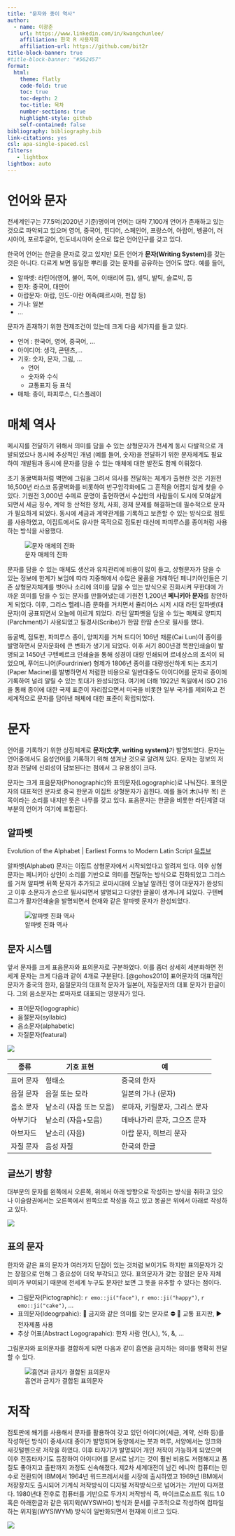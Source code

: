 ```yaml
---
title: "문자와 종이 역사"
author:
  - name: 이광춘
    url: https://www.linkedin.com/in/kwangchunlee/
    affiliation: 한국 R 사용자회
    affiliation-url: https://github.com/bit2r
title-block-banner: true
#title-block-banner: "#562457"
format:
  html:
    theme: flatly
    code-fold: true
    toc: true
    toc-depth: 2
    toc-title: 목차
    number-sections: true
    highlight-style: github    
    self-contained: false
bibliography: bibliography.bib
link-citations: yes
csl: apa-single-spaced.csl
filters:
   - lightbox
lightbox: auto
---
```

 
# 언어와 문자

전세계인구는 77.5억(2020년 기준)명이며 언어는 대략 7,100개 언어가 존재하고 있는 것으로 파악되고 있으며 영어, 중국어, 힌디어, 스페인어, 프랑스어, 아랍어, 벵골어, 러시아어, 포르투갈어, 인도네시아어 순으로 많은 언어인구를 갖고 있다.

한국어 언어는 한글을 문자로 갖고 있지만 모든 언어가 **문자(Writing System)**를 갖는 것은 아니다. 다르게 보면 동일한 뿌리를 갖는 문자를 공유하는 언어도 많다. 예를 들어,

- 알파벳: 라틴어(영어, 불어, 독어, 이태리어 등), 셀틱, 발틱, 슬로박, 등
- 한자: 중국어, 대만어
- 아랍문자: 아랍, 인도-이란 어족(페르시아, 펀잡 등)
- 가나: 일본
- ...

문자가 존재하기 위한 전제조건이 있는데 크게 다음 세가지를 들고 있다.

- 언어 : 한국어, 영어, 중국어, ...
- 아이디어: 생각, 콘텐츠,...
- 기호: 숫자, 문자, 그림, ...
  - 언어
  - 숫자와 수식
  - 교통표지 등 표식
- 매체: 종이, 파피루스, 디스플레이

# 매체 역사

메시지를 전달하기 위해서 의미를 담을 수 있는 상형문자가 전세계 동시 다발적으로 개발되었으나 동시에 추상적인 개념 (예를 들어, 숫자)을 전달하기 위한 문자체계도 필요하여 개발됨과 동시에 문자를 담을 수 있는 매체에 대한 발전도 함께 이뤄졌다.

초기 동굴벽화처럼 벽면에 그림을 그려서 의사를 전달하는 체계가 출현한 것은 기원전 16,500년 라스코 동굴벽화를 비롯하여 반구암각화에도 그 흔적을 어렵지 않게 찾을 수 있다.
기원전 3,000년 수메르 문명이 출현하면서 수십만의 사람들이 도시에 모여살게 되면서 세금 징수, 계약 등 산적한 정치, 사회, 경제 문제를 해결하는데 필수적으로 문자가 필요하게 되었다. 동시에 세금과 계약관계를 기록하고 보존할 수 있는 방식으로 점토를 사용하였고, 이집트에서도 유사한 목적으로 점토판 대신에 파피루스를 종이처럼 사용하는 방식을 사용했다.

![문자 매체의 진화](images/writing-history.jpg)

문자를 담을 수 있는 매체도 생산과 유지관리에 비용이 많이 들고, 상형문자가 담을 수 있는 정보에 한계가 보임에 따라 지중해에서 수많은 물품을 거래하던 페니키아인들은 기존 상형문자체계를 벗어나 소리에 의미를 담을 수 있는 방식으로 진화시켜 무한대에 가까운 의미를 담을 수 있는 문자를 만들어냈는데 기원전 1,200년 **페니키아 문자**를 창안하게 되었다.
이후, 그리스 헬레니즘 문화를 거치면서 쥴리어스 시저 시대 라틴 알파벳(대문자)이 공표되면서 오늘에 이르게 되었다. 라틴 알파벳을 담을 수 있는 매체로 양피지(Parchment)가 사용되었고 필경사(Scribe)가 한땀 한땀 손으로 필사를 했다.

동굴벽, 점토판, 파피루스 종이, 양피지를 거쳐 드디어 106년 채륜(Cai Lun)이 종이를 발명하면서 문자문화에 큰 변화가 생기게 되었다. 이후 서기 800년경 목판인쇄술이 발명되고 1450년 구텐베르크 인쇄술을 통해 성경이 대량 인쇄되어 르네상스의 초석이 되었으며, 푸어드니어(Fourdrinier) 형제가 1806년 종이를 대량생산하게 되는 초지기(Paper Macine)를 발병하면서 저렴한 비용으로 일반대중도 아이디어를 문자로 종이에 기록하여 널리 알릴 수 있는 토대가 완성되었다. 여기에 더해 1922년 독일에서 ISO 216을 통해 종이에 대한 국제 표준이 자리잡으면서 미국을 비롯한 일부 국가를 제외하고 전세계적으로 문자를 담아낸 매체에 대한 표준이 확립되었다.


# 문자

언어를 기록하기 위한 상징체계로 **문자(文字, writing system)**가 발명되었다. 문자는 언어중에서도 음성언어를 기록하기 위해 생겨난 것으로 알려져 있다. 문자는 정보의 저장과 전달에 신뢰성이 담보된다는 점에서 그 유용성이 크다.

문자는 크게 표음문자(Phonographic)와 표의문자(Logographic)로 나눠진다. 표의문자의 대표적인 문자로 중국 한문과 이집트 상형문자가 꼽힌다. 예를 들어 木(나무 목) 은 목이라는 소리를 내지만 뜻은 나무를 갖고 있다. 표음문자는 한글을 비롯한 라틴계열 대부분의 언어가 여기에 포함된다.

## 알파벳

[Evolution of the Alphabet | Earliest Forms to Modern Latin Script [유튜브](https://www.youtube.com/watch?v=3kGuN8WIGNc)]{.aside}

알파벳(Alphabet) 문자는 이집트 상형문자에서 시작되었다고 알려져 있다. 이후 상형문자는 페니키아 상인이 소리를 기반으로 의미를 전달하는 방식으로 진화되었고 그리스를 거쳐 알파벳 뒤쪽 문자가 추가되고 로마시대에 오늘날 알려진 영어 대문자가 완성되고 이후 소문자가 손으로 필사되면서 발명되고 다양한 글꼴이 생겨나게 되었다. 구텐베르그가 활자인쇄술을 발명되면서 현재와 같은 알파벳 문자가 완성되었다.

![알파벳 진화 역사](images/writing-alphabet.png)

## 문자 시스템

앞서 문자를 크게 표음문자와 표의문자로 구분하였다. 이를 좀더 상세히 세분화하면 전세계 문자는 크게 다음과 같이 4개로 구분된다. [@gohos2010]
표어문자의 대표적인 문자가 중국의 한자, 음절문자의 대표적 문자가 일본어, 자질문자의 대표 문자가 한글이다. 그외 음소문자는 로마자로 대표되는 영문자가 있다.

- 표어문자(logographic)
- 음절문자(syllabic)
- 음소문자(alphabetic)
- 자질문자(featural)

![](images/writing-systems.png)

| 종류  | 기호 표현 | 예 |
|---------|--------------|-------------------|
| 표어 문자 | 형태소 | 중국의 한자 |
| 음절 문자 | 음절 또는 모라 | 일본의 가나 (문자) |
| 음소 문자 | 낱소리 (자음 또는 모음) | 로마자, 키릴문자, 그리스 문자 |
| 아부기다 | 낱소리 (자음+모음) | 데바나가리 문자, 그으즈 문자 |
| 아브자드 | 낱소리 (자음) | 아랍 문자, 히브리 문자 |
| 자질 문자 | 음성 자질 | 한국의 한글 |

## 글쓰기 방향

대부분의 문자를 왼쪽에서 오른쪽, 위에서 아래 방향으로 작성하는 방식을 취하고 있으나 이슬람권에서는 오른쪽에서 왼쪽으로 작성을 하고 있고 몽골은 위에서 아래로 작성하고 있다.

![](images/writing_directions_of_the_world.svg)

## 표의 문자

한자와 같은 표의 문자가 여러가지 단점이 있는 것처럼 보이기도 하지만 표의문자가 갖는 장점으로 인해 그 중요성이 더욱 부각되고 있다. 표의문자가 갖는 장점은 문자 자체 의미가 부여되기 때문에 전세계 누구도 문자만 보면 그 뜻을 유추할 수 있다는 점이다.

- 그림문자(Pictographic): `r emo::ji("face")`, `r emo::ji("happy")`, `r emo::ji("cake")`, ...
- 표의문자(Ideogrpahic): 🚫 금지와 같은 의미를 갖는 문자로 ⛔ 🚸 교통 표지판,  ▶️ 전자제품 사용 
- 추상 어표(Abstract Logograpahic): 한자 사람 인(人), %, &, ...

그림문자와 표의문자를 결합하게 되면 다음과 같이 흡연을 금지하는 의미를 명확히 전달할 수 있다.

![흡연과 금지가 결합된 표의문자](images/pictogram_ideogram.jpg)

# 저작 

점토판에 쐐기를 사용해서 문자를 활용하여 갖고 있던 아이디어(세금, 계약, 신화 등)를 작성하던 방식이 중세시대 종이가 발명되며 동양에서는 붓과 머루, 서양에서는 잉크와 새깃털펜으로 저작을 하였다.
이후 타자기가 발명되어 개인 저작이 가능하게 되었으며 이후 전동타자기도 등장하여 아이디어를 문서로 남기는 것이 훨씬 비용도 저렴해지고 품질도 좋아지고 출판까지 과정도 신속해졌다. 제2차 세계대전이 남긴 에니악 컴퓨터는 민수로 전환되어 IBM에서 1964년 워드프레서서를 시장에 출시하였고 1969년 IBM에서 저장장치도 출시되어 기계식 저작방식이 디지털 저작방식으로 넘어가는 기반이 다져졌다. 1980년대 전후로 컴퓨터를 기반으로 두가지 저작방식 즉, 마이크로소프트 워드 1.0 혹은 아래한글과 같은 위지윅(WYSWHG) 방식과 문서를 구조적으로 작성하여 컴파일하는 위지윔(WYSIWYM) 방식이 일반화되면서 현재에 이르고 있다.

![](images/writing-wordprocessor.jpg)





